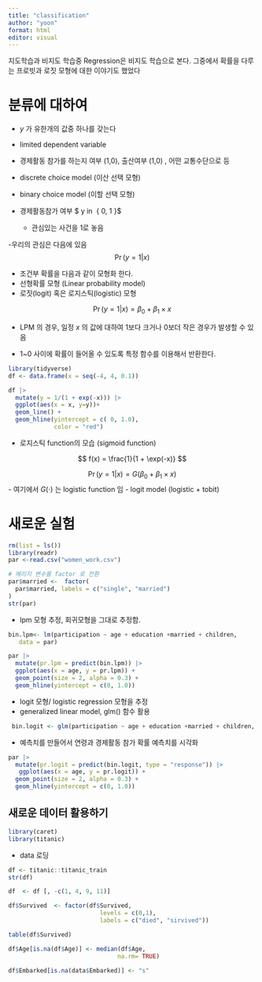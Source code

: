 ```yaml
---
title: "classification"
author: "yoon"
format: html
editor: visual
---
```


지도학습과 비지도 학습중 Regression은 비지도 학습으로 본다. 그중에서 확률을 다루는 프로빗과 로짓 모형에 대한 이야기도 했었다

# 분류에 대하여

-   $y$ 가 유한개의 값중 하나를 갖는다

-   limited dependent variable

-   경제활동 참가를 하는지 여부 (1,0), 출산여부 (1,0) , 어떤 교통수단으로 등

-   discrete choice model (이산 선택 모형)

-   binary choice model (이할 선택 모형)

-   경제활동참가 여부 \$ y in  { 0, 1 }\$

    -   관심있는 사건을 1로 놓음

-우리의 관심은 다음에 있음 $$ 
\Pr (y = 1 | x)
$$

-   조건부 확률을 다음과 같이 모형화 한다.
-   선형확률 모형 (Linear probability model)
-   로짓(logit) 혹은 로지스틱(logistic) 모형

$$ 
\Pr (y = 1 | x) = \beta_0 + \beta_1  \times x
$$

-   LPM 의 경우, 일정 $x$ 의 값에 대하여 1보다 크거나 0보더 작은 경우가 발생할 수 있음

-   1\~0 사이에 확률이 들어올 수 있도록 특정 함수를 이용해서 반환한다.

```r
library(tidyverse)
df <- data.frame(x = seq(-4, 4, 0.1))

df |> 
  mutate(y = 1/(1 + exp(-x))) |> 
  ggplot(aes(x = x, y=y))+ 
  geom_line() + 
  geom_hline(yintercept = c( 0, 1.0), 
             color = "red")
```

-   로지스틱 function의 모습 (sigmoid function)

$$ 
f(x) = \frac{1}{1 + \exp(-x)}
$$

$$
\Pr (y = 1 | x) =G(\beta_0 + \beta_1  \times x)
$$ - 여기에서 $G(\cdot)$ 는 logistic function 임 - logit model (logistic + tobit)

# 새로운 실험

```r
rm(list = ls())
library(readr)
par <-read.csv("women_work.csv")

# 메리지 변수를 factor 로 전환 
par$married <-  factor(
  par$married, labels = c("single", "married")
)
str(par)
```

-   lpm 모형 추정, 회귀모형을 그대로 추정함.

```r
bin.lpm<- lm(participation ~ age + education +married + children, 
   data = par)
```

```r
par |> 
  mutate(pr.lpm = predict(bin.lpm)) |>
  ggplot(aes(x = age, y = pr.lpm)) + 
  geom_point(size = 2, alpha = 0.3) + 
  geom_hline(yintercept = c(0, 1.0))

```

-   logit 모형/ logistic regression 모형을 추정
-   generalized linear model, glm() 함수 활용

```r
 bin.logit <- glm(participation ~ age + education +married + children, data = par, family = "binomial")

```

-   예측치를 만들어서 연령과 경제활동 참가 확률 예측치를 시각화

```r
par |> 
  mutate(pr.logit = predict(bin.logit, type = "response")) |>
   ggplot(aes(x = age, y = pr.logit)) + 
  geom_point(size = 2, alpha = 0.3) + 
  geom_hline(yintercept = c(0, 1.0))
```

## 새로운 데이터 활용하기

```r

library(caret)
library(titanic)

```

-   data 로딩

```r
df <- titanic::titanic_train
str(df)
```

```r
df  <- df [, -c(1, 4, 9, 11)]

df$Survived  <- factor(df$Survived,
                          levels = c(0,1),
                          labels = c("died", "sirvived"))

table(df$Survived)
```

```r
df$Age[is.na(df$Age)] <- median(df$Age,
                               na.rm= TRUE)

df$Embarked[is.na(data$Embarked)] <- "s"
```